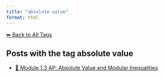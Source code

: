```yaml
---
title: "absolute value"
format: html
---
```


[⬅ Back to All Tags](../tags.qmd)

## Posts with the tag **absolute value**

- [📘 Module 1.3 AP: Absolute Value and Modular Inequalities](/posts/courses/mathematics/calculus/module-1/1.3-absolute-value-AP.html)
